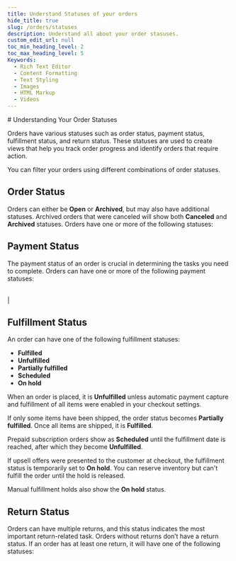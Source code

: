 ```yaml
---
title: Understand Statuses of your orders
hide_title: true
slug: /orders/statuses
description: Understand all about your order stasuses.
custom_edit_url: null
toc_min_heading_level: 2
toc_max_heading_level: 5
Keywords:
  - Rich Text Editor
  - Content Formatting
  - Text Styling
  - Images
  - HTML Markup
  - Videos
---
```



<head>
  <meta
    property="twitter:description"
    content="Understand all about your order stasuses."
  />
  <meta
    property="og:url"
    content="https://docs-becomy.surge.sh/orders/statuses"
  />
  <link rel="canonical" href="https://docs-becomy.surge.sh/orders" />
  <link
    rel="alternate"
    href="https://docs-becomy.surge.sh/orders/fr"
    hreflang="fr"
  />
</head>
# Understanding Your Order Statuses

Orders have various statuses such as order status, payment status, fulfillment status, and return status. These statuses are used to create views that help you track order progress and identify orders that require action.

You can filter your orders using different combinations of order statuses.

## Order Status

Orders can either be **Open** or **Archived**, but may also have additional statuses. Archived orders that were canceled will show both **Canceled** and **Archived** statuses. Orders have one or more of the following statuses:

<Table
  headers={["Status", "Description"]}
  rows={[
    [
      "Open",
      "The order was placed or created. There is work to do, such as processing payment, fulfilling the order, or handling returns.",
    ],
    ["Archived", "The order was manually or automatically archived."],
    [
      "Canceled",
      "The order was canceled. If it wasn’t fully refunded, there might still be work remaining.",
    ],
  ]}
/>

## Payment Status

The payment status of an order is crucial in determining the tasks you need to complete. Orders can have one or more of the following payment statuses:

<Table
  headers={["Status", "Description"]}
  rows={[
    [
      "Pending",
      "Payment is pending because either the customer used a payment method that takes time to process, or you set the payment terms when creating the order. This status also applies to manual payment methods like Cash on Delivery.",
    ],
    [
      "Authorized",
      "The payment provider validated the payment information. This is displayed if you capture payments manually. You need to capture the payment before the authorization period expires.",
    ],
    [
      "Overdue",
      "Payment wasn’t captured before the due date set in the payment terms.",
    ],
    [
      "Expiring",
      "This isn’t a payment status, but an expiring badge appears two days before the deadline for capturing an **Authorized** payment.",
    ],
    [
      "Expired",
      "Payment wasn’t captured before the expiration set by the payment provider. For some providers, this indicates a failed payment.",
    ],
    [
      "Paid",
      "The payment was captured, either automatically or manually, or the order was marked as paid.",
    ],
    ["Refunded", "The full amount paid by the customer was refunded."],
    ["Partially refunded", "A portion of the total payment was refunded."],
    ["Partially paid", "A partial payment was captured for the order."],
    ["Voided", "The unpaid order was canceled."],
    [
      "Unpaid",
      "This status includes orders in Authorized, Pending**, Expired, and Partially paid statuses.",
    ],
  ]}
/>
|

## Fulfillment Status

An order can have one of the following fulfillment statuses:

- **Fulfilled**
- **Unfulfilled**
- **Partially fulfilled**
- **Scheduled**
- **On hold**

When an order is placed, it is **Unfulfilled** unless automatic payment capture and fulfillment of all items were enabled in your checkout settings.

If only some items have been shipped, the order status becomes **Partially fulfilled**. Once all items are shipped, it is **Fulfilled**.

Prepaid subscription orders show as **Scheduled** until the fulfillment date is reached, after which they become **Unfulfilled**.

If upsell offers were presented to the customer at checkout, the fulfillment status is temporarily set to **On hold**. You can reserve inventory but can't fulfill the order until the hold is released.

Manual fulfillment holds also show the **On hold** status.

## Return Status

Orders can have multiple returns, and this status indicates the most important return-related task. Orders without returns don’t have a return status. If an order has at least one return, it will have one of the following statuses:

<Table
  headers={["Status", "Description"]}
  rows={[
    [
      "Return requested",
      "A return was requested for items in the order. You can approve or decline the request.",
    ],
    [
      "Return in progress",
      "The return was approved or created in the Becomy admin. You can manage the return, restock items, or issue a refund.",
    ],
    ["Returned", "The return is complete, and no further action is required."],
    [
      "Inspection complete",
      "The items in the return were inspected, and you can refund the return based on the inspection results.",
    ],
  ]}
/>
